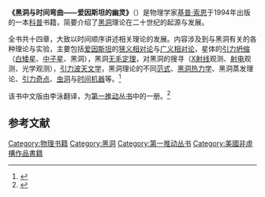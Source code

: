 {{Infobox book
|name           = 黑洞与时间弯曲——爱因斯坦的幽灵
|image          = 
|image_size     = 
|caption        = 
|alt            = 
|author         = [[基普·索恩|基普·索恩]]
|illustrator    = Matthew Zimet
|cover_artist   = Jacques Chazaud
|subject        = [[物理学|物理学]]：[[广义相对论|广义相对论]]、[[量子引力|量子引力]]、[[黑洞|黑洞]]等
|release_date = 1994
|publisher =  W. W. Norton & Company
|pages          = 619
|awards         = 
|isbn           = 0-393-31276-3
|dewey          = 530.1'1 93-2014
|congress       = QC6.T526 1993
}}
'''《黑洞与时间弯曲——爱因斯坦的幽灵》'''（{{lang-en|''Black Holes and Time Warps: Einstein's Outrageous Legacy''}}）是物理学家[[基普·索恩|基普·索恩]]于1994年出版的一本[[科普|科普]]书籍，简要介绍了[[黑洞|黑洞]]理论在二十世纪的起源与发展。

全书共十四章，大致以时间顺序讲述相关理论的发展。内容涉及到与黑洞有关的各种理论与实验，主要包括[[爱因斯坦|爱因斯坦]]的[[狭义相对论|狭义相对论]]与[[广义相对论|广义相对论]]，星体的[[引力坍缩|引力坍缩]]（[[白矮星|白矮星]]、[[中子星|中子星]]、黑洞），黑洞[[无毛定理|无毛定理]]，对黑洞的搜寻（[[X射线|X射线]]观测、[[射电|射电]]观测、光学观测），[[引力波天文学|引力波天文学]]，黑洞理论的不同[[范式|范式]]、[[黑洞热力学|黑洞热力学]]、黑洞蒸发理论、[[引力奇点|引力奇点]]、[[虫洞|虫洞]]与[[时间机器|时间机器]]等。<ref name="thorne">{{cite book | author = Thorne, Kip | year = 1994 | title = Black Holes and Time Warps: Einstein's Outrageous Legacy | publisher = W W Norton & Company | isbn = 0-393-31276-3}}</ref>

该书中文版由李泳翻译，为[[第一推动丛书|第一推动丛书]]中的一册。<ref>{{cite book|title=《黑洞与时间弯曲——爱因斯坦的幽灵》|author=基普·索恩|others=李泳译|year=1999|publisher=湖南科学技术出版社}}</ref>

== 参考文献 ==
{{reflist}}

{{第一推动丛书}}
{{Authority control}}

[[Category:物理书籍|Category:物理书籍]]
[[Category:黑洞|Category:黑洞]]
[[Category:第一推动丛书|Category:第一推动丛书]]
[[Category:美國非虛構作品書籍|Category:美國非虛構作品書籍]]